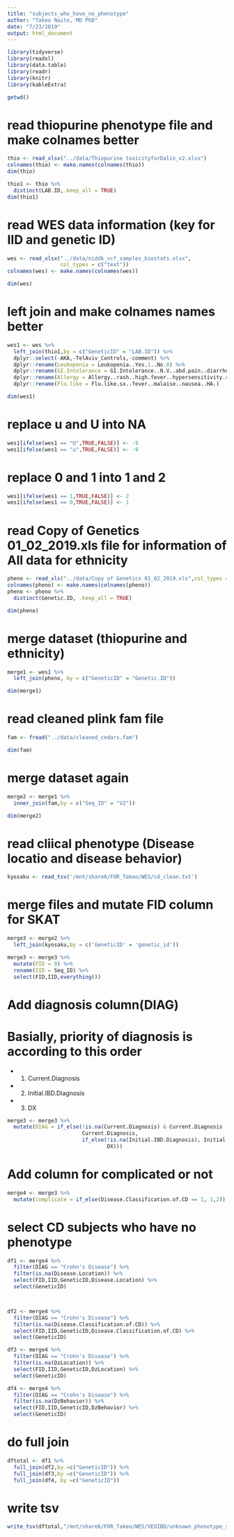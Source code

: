 ```yaml
---
title: "subjects_who_have_no_phenotype"
author: "Takeo Naito, MD PhD"
date: "7/23/2019"
output: html_document
---
```




```r
library(tidyverse)
library(readxl)
library(data.table)
library(readr)
library(knitr)
library(kableExtra)

```
```r
getwd()
```


# read thiopurine phenotype file and make colnames better
```r
thio <- read_xlsx("../data/Thiopurine toxicityforDalin_v2.xlsx")
colnames(thio) <- make.names(colnames(thio))
dim(thio)

thio1 <- thio %>% 
  distinct(LAB.ID,.keep_all = TRUE)
dim(thio1)

```
# read WES data information (key for IID and genetic ID)

```r
wes <- read_xlsx("../data/niddk_vcf_samples_biostats.xlsx",
                 col_types = c("text"))
colnames(wes) <- make.names(colnames(wes))

dim(wes)
```
# left join and make colnames names better 

```r
wes1 <- wes %>% 
  left_join(thio1,by = c("GeneticID" = "LAB.ID")) %>% 
  dplyr::select(-AKA,-TelAviv_Controls,-comment) %>% 
  dplyr::rename(Leukopenia = Leukopenia..Yes.1..No.0) %>% 
  dplyr::rename(GI.Intolerance = GI.Intolerance..N.V..abd.pain..diarrhea.) %>% 
  dplyr::rename(Allergy = Allergy..rash..high.fever..hypersensitivity.rxn.) %>% 
  dplyr::rename(Flu.like = Flu.like.sx..fever..malaise..nausea..HA.)

dim(wes1)
```
# replace u and U into NA
```r
wes1[ifelse(wes1 == "U",TRUE,FALSE)] <- -9
wes1[ifelse(wes1 == "u",TRUE,FALSE)] <- -9

```
# replace 0 and 1 into 1 and 2

```r
wes1[ifelse(wes1 == 1,TRUE,FALSE)] <- 2
wes1[ifelse(wes1 == 0,TRUE,FALSE)] <- 1
```


# read Copy of Genetics 01_02_2019.xls file for information of All data for ethnicity

```r
pheno <- read_xls("../data/Copy of Genetics 01_02_2019.xls",col_types = "text") 
colnames(pheno) <- make.names(colnames(pheno))
pheno <- pheno %>% 
  distinct(Genetic.ID, .keep_all = TRUE)

dim(pheno)

```

# merge dataset (thiopurine and ethnicity)

```r
merge1 <- wes1 %>% 
  left_join(pheno, by = c("GeneticID" = "Genetic.ID"))

dim(merge1)

```
# read cleaned plink fam file

```r

fam <- fread("../data/cleaned_cedars.fam")

dim(fam)
```

# merge dataset again
```r
merge2 <- merge1 %>% 
  inner_join(fam,by = c("Seq_ID" = "V2"))

dim(merge2)
```



# read cliical phenotype (Disease locatio and disease behavior)

```r
kyosaku <- read_tsv('/mnt/share6/FOR_Takeo/WES/cd_clean.txt')

```
# merge files and mutate FID column for SKAT 

```r
merge3 <- merge2 %>% 
  left_join(kyosaku,by = c('GeneticID' = 'genetic_id'))

merge3 <- merge3 %>% 
  mutate(FID = 0) %>% 
  rename(IID = Seq_ID) %>% 
  select(FID,IID,everything())
```

# Add diagnosis column(DIAG)
# Basially, priority of diagnosis is according to this order
  - 1. Current.Diagnosis
  - 2. Initial.IBD.Diagnosis
  - 3. DX
```r
merge3 <- merge3 %>% 
  mutate(DIAG = if_else(!is.na(Current.Diagnosis) & Current.Diagnosis != 'None',
                        Current.Diagnosis,
                        if_else(!is.na(Initial.IBD.Diagnosis), Initial.IBD.Diagnosis,
                                DX))) 
```
# Add column for complicated or not

```r
merge4 <- merge3 %>% 
  mutate(complicate = if_else(Disease.Classification.of.CD == 1, 1,2))
```
# select CD subjects who have no phenotype

```r
df1 <- merge4 %>% 
  filter(DIAG == "Crohn's Disease") %>% 
  filter(is.na(Disease.Location)) %>% 
  select(FID,IID,GeneticID,Disease.Location) %>% 
  select(GeneticID)



df2 <- merge4 %>% 
  filter(DIAG == "Crohn's Disease") %>% 
  filter(is.na(Disease.Classification.of.CD)) %>% 
  select(FID,IID,GeneticID,Disease.Classification.of.CD) %>% 
  select(GeneticID)

df3 <- merge4 %>% 
  filter(DIAG == "Crohn's Disease") %>% 
  filter(is.na(DzLocation)) %>% 
  select(FID,IID,GeneticID,DzLocation) %>% 
  select(GeneticID)

df4 <- merge4 %>% 
  filter(DIAG == "Crohn's Disease") %>% 
  filter(is.na(DzBehavior)) %>% 
  select(FID,IID,GeneticID,DzBehavior) %>% 
  select(GeneticID)
```
# do full join 

```r
dftotal <- df1 %>% 
  full_join(df2,by =c("GeneticID")) %>% 
  full_join(df3,by =c("GeneticID")) %>% 
  full_join(df4, by =c("GeneticID"))

```
# write tsv
```r
write_tsv(dftotal,"/mnt/share6/FOR_Takeo/WES/VEOIBD/unknown_phenotype_subjects.txt")
```

